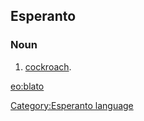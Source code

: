 ==Esperanto==
===Noun===
# [[cockroach]].

[[eo:blato]]
[[Category:Esperanto language]]
{{Universala Vortaro}}